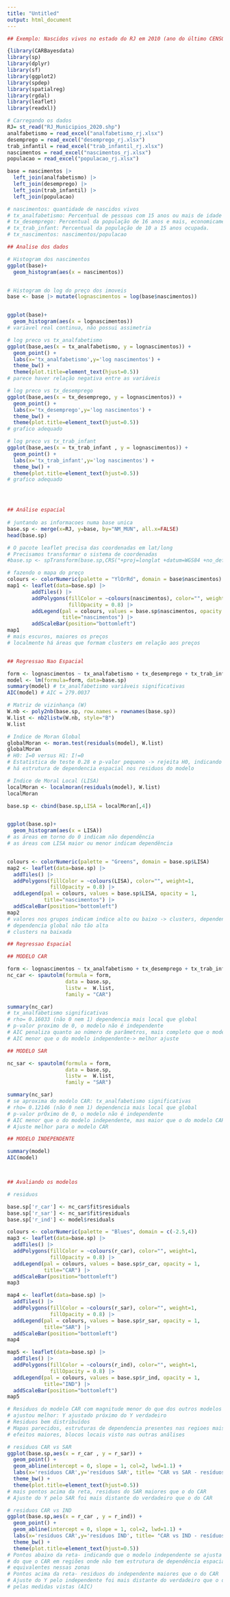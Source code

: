 ```yaml
---
title: "Untitled"
output: html_document
---
```


```r
## Exemplo: Nascidos vivos no estado do RJ em 2010 (ano do último CENSO)- modelar a dependência espacial com base na taxa de analfabetismo, na taxa de desemprego e de trabalho infantil

{library(CARBayesdata)
library(sp)
library(dplyr)
library(sf)
library(ggplot2)
library(spdep)
library(spatialreg)
library(rgdal)
library(leaflet)
library(readxl)}

# Carregando os dados 
RJ= st_read("RJ_Municipios_2020.shp")
analfabetismo = read_excel("analfabetismo_rj.xlsx")
desemprego = read_excel("desemprego_rj.xlsx")
trab_infantil = read_excel("trab_infantil_rj.xlsx")
nascimentos = read_excel("nascimentos_rj.xlsx") 
populacao = read_excel("populacao_rj.xlsx")

base = nascimentos |> 
  left_join(analfabetismo) |> 
  left_join(desemprego) |> 
  left_join(trab_infantil) |> 
  left_join(populacao) 

# nascimentos: quantidade de nascidos vivos
# tx_analfabetismo: Percentual de pessoas com 15 anos ou mais de idade que não sabem ler e escrever pelo menos um bilhete simples, no idioma que conhecem, na população total residente da mesma faixa etária, em determinado espaço geográfico, no ano considerado
# tx_desemprego: Percentual da população de 16 anos e mais, economicamente ativa, desocupada.
# tx_trab_infant: Percentual da população de 10 a 15 anos ocupada.
# tx_nascimentos: nascimentos/populacao

## Analise dos dados

# Histogram dos nascimentos
ggplot(base)+
  geom_histogram(aes(x = nascimentos))


# Histogram do log do preço dos imoveis
base <- base |> mutate(lognascimentos = log(base$nascimentos)) 


ggplot(base)+
  geom_histogram(aes(x = lognascimentos))
# variavel real continua, não possui assimetria

# log preco vs tx_analfabetismo
ggplot(base,aes(x = tx_analfabetismo, y = lognascimentos)) + 
  geom_point() +
  labs(x='tx_analfabetismo',y='log nascimentos') +
  theme_bw() + 
  theme(plot.title=element_text(hjust=0.5))
# parece haver relação negativa entre as variáveis

# log preco vs tx_desemprego
ggplot(base,aes(x = tx_desemprego, y = lognascimentos)) + 
  geom_point() +
  labs(x='tx_desemprego',y='log nascimentos') +
  theme_bw() + 
  theme(plot.title=element_text(hjust=0.5))
# grafico adequado

# log preco vs tx_trab_infant
ggplot(base,aes(x = tx_trab_infant , y = lognascimentos)) + 
  geom_point() +
  labs(x='tx_trab_infant',y='log nascimentos') +
  theme_bw() + 
  theme(plot.title=element_text(hjust=0.5))
# grafico adequado




## Análise espacial
 
# juntando as informacoes numa base unica
base.sp <- merge(x=RJ, y=base, by="NM_MUN", all.x=FALSE)
head(base.sp)

# O pacote leaflet precisa das coordenadas em lat/long
# Precisamos transformar o sistema de coordenadas
#base.sp <- spTransform(base.sp,CRS("+proj=longlat +datum=WGS84 +no_defs"))

# fazendo o mapa do preço
colours <- colorNumeric(palette = "YlOrRd", domain = base$nascimentos)
map1 <- leaflet(data=base.sp) |>
        addTiles() |>
        addPolygons(fillColor = ~colours(nascimentos), color="", weight=1,
                    fillOpacity = 0.8) |>
        addLegend(pal = colours, values = base.sp$nascimentos, opacity = 1,
                  title="nascimentos") |>
        addScaleBar(position="bottomleft")
map1
# mais escuros, maiores os preços
# localmente há áreas que formam clusters em relação aos preços


## Regressao Nao Espacial

form <- lognascimentos ~ tx_analfabetismo + tx_desemprego + tx_trab_infant
model <- lm(formula=form, data=base.sp)
summary(model) # tx_analfabetismo variáveis significativas
AIC(model) # AIC = 279.0037

# Matriz de vizinhança (W)
W.nb <- poly2nb(base.sp, row.names = rownames(base.sp))
W.list <- nb2listw(W.nb, style="B")
W.list

# Indice de Moran Global
globalMoran <- moran.test(residuals(model), W.list)
globalMoran
# H0: I=0 versus H1: I!=0
# Estatistica de teste 0.28 e p-valor pequeno -> rejeita H0, indicando que
# há estrutura de dependencia espacial nos residuos do modelo

# Indice de Moral Local (LISA)
localMoran <- localmoran(residuals(model), W.list)
localMoran

base.sp <- cbind(base.sp,LISA = localMoran[,4])


ggplot(base.sp)+
  geom_histogram(aes(x = LISA))
# as áreas em torno do 0 indicam não dependência
# as áreas com LISA maior ou menor indicam dependência


colours <- colorNumeric(palette = "Greens", domain = base.sp$LISA)
map2 <- leaflet(data=base.sp) |>
  addTiles() |>
  addPolygons(fillColor = ~colours(LISA), color="", weight=1,
              fillOpacity = 0.8) |>
  addLegend(pal = colours, values = base.sp$LISA, opacity = 1,
            title="nascimentos") |>
  addScaleBar(position="bottomleft")
map2
# valores nos grupos indicam indice alto ou baixo -> clusters, dependencia local
# dependencia global não tão alta
# clusters na baixada 

## Regressao Espacial

## MODELO CAR

form <- lognascimentos ~ tx_analfabetismo + tx_desemprego + tx_trab_infant 
nc_car <- spautolm(formula = form,
                   data = base.sp,
                   listw =  W.list,
                   family = "CAR")

summary(nc_car)
# tx_analfabetismo significativas
# rho= 0.16033 (não 0 nem 1) dependencia mais local que global
# p-valor proximo de 0, o modelo não é independente
# AIC penaliza quanto ao número de parâmetros, mais completo que o modelo independente
# AIC menor que o do modelo independente-> melhor ajuste

## MODELO SAR

nc_sar <- spautolm(formula = form,
                   data = base.sp,
                   listw =  W.list,
                   family = "SAR")

summary(nc_sar)
# se aproxima do modelo CAR: tx_analfabetismo significativas
# rho= 0.12146 (não 0 nem 1) dependencia mais local que global
# p-valor prÓximo de 0, o modelo não é independente
# AIC menor que o do modelo independente, mas maior que o do modelo CAR
# Ajuste melhor para o modelo CAR

## MODELO INDEPENDENTE

summary(model)
AIC(model)



## Avaliando os modelos

# residuos

base.sp['r_car'] <- nc_car$fit$residuals
base.sp['r_sar'] <- nc_sar$fit$residuals
base.sp['r_ind'] <- model$residuals

colours <- colorNumeric(palette = "Blues", domain = c(-2.5,4))
map3 <- leaflet(data=base.sp) |>
  addTiles() |>
  addPolygons(fillColor = ~colours(r_car), color="", weight=1,
              fillOpacity = 0.8) |>
  addLegend(pal = colours, values = base.sp$r_car, opacity = 1,
            title="CAR") |>
  addScaleBar(position="bottomleft")
map3

map4 <- leaflet(data=base.sp) |>
  addTiles() |>
  addPolygons(fillColor = ~colours(r_sar), color="", weight=1,
              fillOpacity = 0.8) |>
  addLegend(pal = colours, values = base.sp$r_sar, opacity = 1,
            title="SAR") |>
  addScaleBar(position="bottomleft")
map4

map5 <- leaflet(data=base.sp) |>
  addTiles() |>
  addPolygons(fillColor = ~colours(r_ind), color="", weight=1,
              fillOpacity = 0.8) |>
  addLegend(pal = colours, values = base.sp$r_ind, opacity = 1,
            title="IND") |>
  addScaleBar(position="bottomleft")
map5

# Residuos do modelo CAR com magnitude menor do que dos outros modelos porque se
# ajustou melhor: Y ajustado próximo do Y verdadeiro
# Residuos bem distribuídos
# Mapas parecidos, estruturas de dependencia presentes nas regioes mais escuras,
# efeitos maiores, blocos locais visto nas outras análises

# residuos CAR vs SAR
ggplot(base.sp,aes(x = r_car , y = r_sar)) + 
  geom_point() +
  geom_abline(intercept = 0, slope = 1, col=2, lwd=1.1) +
  labs(x='resíduos CAR',y='resíduos SAR', title= "CAR vs SAR - resíduos") +
  theme_bw() + 
  theme(plot.title=element_text(hjust=0.5))
# mais pontos acima da reta, residuos do SAR maiores que o do CAR
# Ajuste do Y pelo SAR foi mais distante do verdadeiro que o do CAR

# residuos CAR vs IND
ggplot(base.sp,aes(x = r_car , y = r_ind)) + 
  geom_point() +
  geom_abline(intercept = 0, slope = 1, col=2, lwd=1.1) +
  labs(x='resíduos CAR',y='resíduos IND', title= "CAR vs IND - resíduos") +
  theme_bw() + 
  theme(plot.title=element_text(hjust=0.5))
# Pontos abaixo da reta- indicando que o modelo independente se ajusta melhor 
# do que o CAR em regiões onde não tem estrutura de dependência espacial, modelos
# equivalentes nessas zonas
# Pontos acima da reta- residuos do independente maiores que o do CAR
# Ajuste do Y pelo independente foi mais distante do verdadeiro que o do CAR, 
# pelas medidas vistas (AIC)



```


